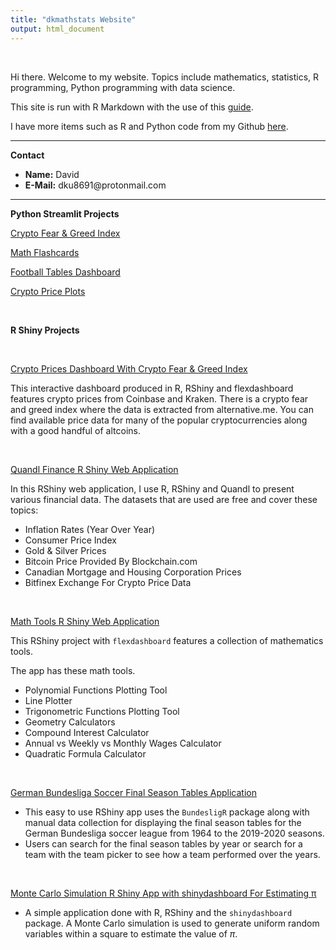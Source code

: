 ```yaml
---
title: "dkmathstats Website"
output: html_document
---
```


&nbsp;

Hi there. Welcome to my website. Topics include mathematics, statistics, R programming, Python programming with data science.

This site is run with R Markdown with the use of this [guide](http://nickstrayer.me/RMarkdown_Sites_tutorial/).

I have more items such as R and Python code from my Github [here](https://github.com/dk81).

---


**Contact**

- __Name:__ David
- __E-Mail:__ dku8691@protonmail.com

---

**Python Streamlit Projects**

[Crypto Fear & Greed Index](https://share.streamlit.io/dk81/streamlit_apps/main/crypto_fear_greed.py)

[Math Flashcards](https://share.streamlit.io/dk81/streamlit_apps/main/math_flashcards.py)

[Football Tables Dashboard](https://share.streamlit.io/dk81/streamlit_apps/main/football_tables_dashboard.py)

[Crypto Price Plots](https://share.streamlit.io/dk81/streamlit_apps/main/crypto_price_plot.py)



&nbsp;

**R Shiny Projects**

&nbsp;

[Crypto Prices Dashboard With Crypto Fear & Greed Index](https://dkmathstats.shinyapps.io/cryptoPrices_R)

This interactive dashboard produced in R, RShiny and flexdashboard features crypto prices from Coinbase and Kraken. There is a crypto fear and greed index where the data is extracted from alternative.me. You can find available price data for many of the popular cryptocurrencies along with a good handful of altcoins.

&nbsp;

[Quandl Finance R Shiny Web Application](https://dkmathstats.shinyapps.io/quandl_financedata_app/)

In this RShiny web application, I use R, RShiny and Quandl to present various financial data. The datasets that are used are free and cover these topics:

* Inflation Rates (Year Over Year)
* Consumer Price Index
* Gold & Silver Prices
* Bitcoin Price Provided By Blockchain.com
* Canadian Mortgage and Housing Corporation Prices
* Bitfinex Exchange For Crypto Price Data

&nbsp;

[Math Tools R Shiny Web Application](https://dkmathstats.shinyapps.io/mathTools/)

This RShiny project with `flexdashboard` features a collection of mathematics tools. 

The app has these math tools.

* Polynomial Functions Plotting Tool
* Line Plotter
* Trigonometric Functions Plotting Tool
* Geometry Calculators
* Compound Interest Calculator 
* Annual vs Weekly vs Monthly Wages Calculator
* Quadratic Formula Calculator

&nbsp;

[German Bundesliga Soccer Final Season Tables Application](https://dkmathstats.shinyapps.io/bundesligaTables_app/)

* This easy to use RShiny app uses the `BundesligR` package along with manual data collection for displaying the final season tables for the German Bundesliga soccer league from 1964 to the 2019-2020 seasons.
* Users can search for the final season tables by year or search for a team with the team picker to see how a team performed over the years.

&nbsp;


[Monte Carlo Simulation R Shiny App with shinydashboard For Estimating π](https://dkmathstats.shinyapps.io/monteCarlo_estimatePi/) 

* A simple application done with R, RShiny and the `shinydashboard` package. A Monte Carlo simulation is used to generate uniform random variables within a square to estimate the value of $\pi$.

&nbsp;
